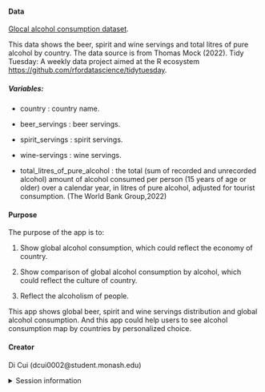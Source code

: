 
#### Data

[Glocal alcohol consumption dataset](https://github.com/rfordatascience/tidytuesday/blob/master/data/2018/2018-06-26/week13_alcohol_global.csv).

This data shows the beer, spirit and wine servings and total litres of pure alcohol by country. The data source is from Thomas Mock (2022). Tidy Tuesday: A weekly data project aimed at the R ecosystem [https://github.com/rfordatascience/tidytuesday](https://github.com/rfordatascience/tidytuesday). 

##### Variables:

- country : country name.

- beer_servings : beer servings.

- spirit_servings : spirit servings.

- wine-servings : wine servings.

- total_litres_of_pure_alcohol : the total (sum of recorded and unrecorded alcohol) amount of alcohol consumed per person (15 years of age or older) over a calendar year, in litres of pure alcohol, adjusted for tourist consumption. (The World Bank Group,2022)



#### Purpose

The purpose of the app is to:

1. Show global alcohol consumption, which could reflect the economy of country.

2. Show comparison of global alcohol consumption by alcohol, which could reflect the culture of country.

3. Reflect the alcoholism of people.

This app shows global beer, spirit and wine servings distribution and global alcohol consumption. And this app could help users to see alcohol consumption map by countries by personalized choice.

#### Creator

Di Cui (dcui0002@student.monash.edu)

<details>
<summary>Session information</summary>
```r
sessioninfo::session_info()
```
</details>
